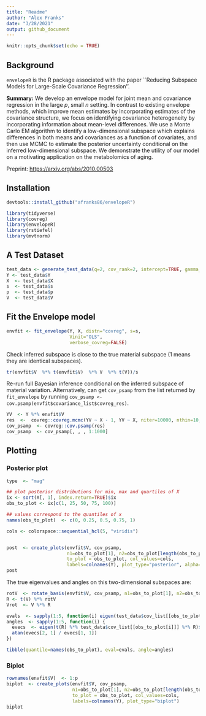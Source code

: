 ```yaml
---
title: "Readme"
author: "Alex Franks"
date: "3/28/2021"
output: github_document
---
```


```r
knitr::opts_chunk$set(echo = TRUE)
```

## Background

`envelopeR` is the R package associated with the paper ``Reducing Subspace Models for Large-Scale Covariance Regression''.  

**Summary:** We develop an envelope model for joint mean and covariance regression in the large $p$, small $n$ setting.  In contrast to existing envelope methods, which improve mean estimates by incorporating estimates of the covariance structure, we focus on identifying covariance heterogeneity by incorporating information about mean-level differences.  We use a Monte Carlo EM algorithm to identify a low-dimensional
subspace which explains differences in both means and covariances as a function of covariates, and then use MCMC to estimate the posterior uncertainty conditional on the inferred low-dimensional subspace. We demonstrate the utility of our model on a motivating application on the metabolomics of aging.  

Preprint: [https://arxiv.org/abs/2010.00503](https://arxiv.org/abs/2010.00503)

## Installation

```r
devtools::install_github("afranks86/envelopeR")

library(tidyverse)
library(covreg)
library(envelopeR)
library(rstiefel)
library(mvtnorm)
```

## A Test Dataset


```r


test_data <- generate_test_data(q=2, cov_rank=2, intercept=TRUE, gamma_sd=1, error_sd=1, seed=4445)
Y <- test_data$Y
X  <- test_data$X
s  <- test_data$s
p  <- test_data$p
V  <- test_data$V
```

## Fit the Envelope model

```r
envfit <- fit_envelope(Y, X, distn="covreg", s=s,
                       Vinit="OLS",
                       verbose_covreg=FALSE)
```


Check inferred subspace is close to the true material subspace (1 means they are identical subspaces).

```r
tr(envfit$V  %*% t(envfit$V)  %*% V  %*% t(V))/s
```


Re-run full Bayesian inference conditional on the inferred subspace of material variation.  Alternatively, can get `cov_psamp` from the list returned by `fit_envelope` by running `cov_psamp <- cov.psamp(envfit$covariance_list$covreg_res)`.  

```r
YV  <- Y %*% envfit$V
res  <-  covreg::covreg.mcmc(YV ~ X - 1, YV ~ X, niter=10000, nthin=10, verb=FALSE)
cov_psamp  <- covreg::cov.psamp(res)
cov_psamp  <- cov_psamp[, , , 1:1000]
```

## Plotting

### Posterior plot

```r
type  <- "mag"

## plot posterior distributions for min, max and quartiles of X
ix <- sort(X[, 1], index.return=TRUE)$ix
obs_to_plot <- ix[c(1, 25, 50, 75, 100)]

## values correspond to the quantiles of x
names(obs_to_plot)  <- c(0, 0.25, 0.5, 0.75, 1)

cols <- colorspace::sequential_hcl(5, "viridis")


post  <- create_plots(envfit$V, cov_psamp,
                      n1=obs_to_plot[1], n2=obs_to_plot[length(obs_to_plot)],
                      to_plot = obs_to_plot, col_values=cols,
                      labels=colnames(Y), plot_type="posterior", alpha=0.5)
post
```

The true eigenvalues and angles on this two-dimensional subspaces are:

```r
rotV  <- rotate_basis(envfit$V, cov_psamp, n1=obs_to_plot[1], n2=obs_to_plot[length(obs_to_plot)])$rotV
R <- t(V) %*% rotV
Vrot  <- V %*% R

evals  <- sapply(1:5, function(i) eigen(test_data$cov_list[[obs_to_plot[i]]])$values[1])
angles  <- sapply(1:5, function(i) {
  evecs  <- eigen(t(R) %*% test_data$cov_list[[obs_to_plot[i]]] %*% R)$vectors
  atan(evecs[2, 1] / evecs[1, 1])
})

tibble(quantile=names(obs_to_plot), eval=evals, angle=angles)
```

### Biplot

```r
rownames(envfit$V)  <- 1:p
biplot  <- create_plots(envfit$V, cov_psamp,
                        n1=obs_to_plot[1], n2=obs_to_plot[length(obs_to_plot)],
                        to_plot = obs_to_plot, col_values=cols,
                        labels=colnames(Y), plot_type="biplot")
biplot
```




